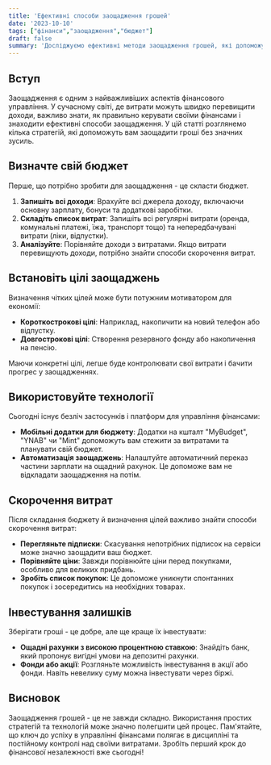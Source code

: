 ```yaml
---
title: 'Ефективні способи заощадження грошей'
date: '2023-10-10'
tags: ["фінанси","заощадження","бюджет"]
draft: false
summary: 'Досліджуємо ефективні методи заощадження грошей, які допоможуть вам зберегти більше та витрачати менше.'
---
```


## Вступ  
Заощадження є одним з найважливіших аспектів фінансового управління. У сучасному світі, де витрати можуть швидко перевищити доходи, важливо знати, як правильно керувати своїми фінансами і знаходити ефективні способи заощадження. У цій статті розглянемо кілька стратегій, які допоможуть вам заощадити гроші без значних зусиль.
  
## Визначте свій бюджет  
Перше, що потрібно зробити для заощадження - це скласти бюджет.  
1. **Запишіть всі доходи**: Врахуйте всі джерела доходу, включаючи основну зарплату, бонуси та додаткові заробітки.  
2. **Складіть список витрат**: Запишіть всі регулярні витрати (оренда, комунальні платежі, їжа, транспорт тощо) та непередбачувані витрати (ліки, відпустки).  
3. **Аналізуйте**: Порівняйте доходи з витратами. Якщо витрати перевищують доходи, потрібно знайти способи скорочення витрат.

## Встановіть цілі заощаджень  
Визначення чітких цілей може бути потужним мотиватором для економії:
- **Короткострокові цілі**: Наприклад, накопичити на новий телефон або відпустку.  
- **Довгострокові цілі**: Створення резервного фонду або накопичення на пенсію.

Маючи конкретні цілі, легше буде контролювати свої витрати і бачити прогрес у заощадженнях.

## Використовуйте технології  
Сьогодні існує безліч застосунків і платформ для управління фінансами:  
- **Мобільні додатки для бюджету**: Додатки на кшталт "MyBudget", "YNAB" чи "Mint" допоможуть вам стежити за витратами та планувати свій бюджет.
- **Автоматизація заощаджень**: Налаштуйте автоматичний переказ частини зарплати на ощадний рахунок. Це допоможе вам не відкладати заощадження на потім.

## Скорочення витрат  
Після складання бюджету й визначення цілей важливо знайти способи скорочення витрат:
- **Перегляньте підписки**: Скасування непотрібних підписок на сервіси може значно заощадити ваш бюджет.
- **Порівняйте ціни**: Завжди порівнюйте ціни перед покупками, особливо для великих придбань.
- **Зробіть список покупок**: Це допоможе уникнути спонтанних покупок і зосередитись на необхідних товарах.

## Інвестування залишків  
Зберігати гроші - це добре, але ще краще їх інвестувати:
- **Ощадні рахунки з високою процентною ставкою**: Знайдіть банк, який пропонує вигідні умови на депозитні рахунки.
- **Фонди або акції**: Розгляньте можливість інвестування в акції або фонди. Навіть невелику суму можна інвестувати через біржі.

## Висновок  
Заощадження грошей - це не завжди складно. Використання простих стратегій та технологій може значно полегшити цей процес. Пам'ятайте, що ключ до успіху в управлінні фінансами полягає в дисципліні та постійному контролі над своїми витратами. Зробіть перший крок до фінансової незалежності вже сьогодні!
    